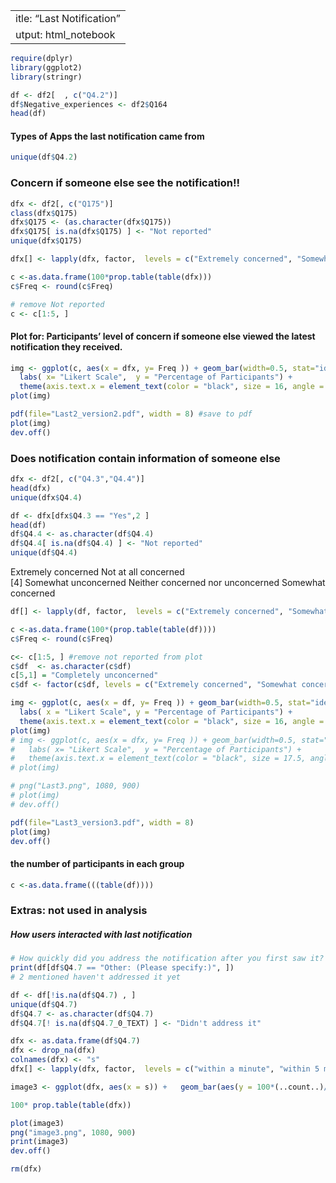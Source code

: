 ---
title: "Last Notification"
output: html_notebook
---

```r
require(dplyr)
library(ggplot2)
library(stringr)
```

```r
df <- df2[  , c("Q4.2")]
df$Negative_experiences <- df2$Q164 
head(df)
```

#### Types of Apps the last notification came from
```r
unique(df$Q4.2)
```


### Concern if someone else see the notification!!
```r
dfx <- df2[, c("Q175")]
class(dfx$Q175)
dfx$Q175 <- (as.character(dfx$Q175))
dfx$Q175[ is.na(dfx$Q175) ] <- "Not reported"
unique(dfx$Q175)

dfx[] <- lapply(dfx, factor,  levels = c("Extremely concerned", "Somewhat concerned", "Neither concerned nor unconcerned", "Somewhat unconcerned", "Completely unconcerned", "Not reported")) 

c <-as.data.frame(100*prop.table(table(dfx)))
c$Freq <- round(c$Freq)

# remove Not reported
c <- c[1:5, ]
```

#### Plot for: Participants' level of concern if someone else viewed the latest notification they received.
```r
img <- ggplot(c, aes(x = dfx, y= Freq )) + geom_bar(width=0.5, stat="identity", fill = "cornflowerblue",color="black")+ 
  labs( x= "Likert Scale",  y = "Percentage of Participants") + 
  theme(axis.text.x = element_text(color = "black", size = 16, angle = 0), axis.title.y = element_text(size = 17, angle = 90),  axis.title.x= element_blank(), axis.text.y = element_text(color = "black", size = 16, angle = 0), panel.background = element_rect(fill ="white"), panel.grid.major = element_blank(), panel.grid.minor = element_blank() ,axis.line = element_line()) + geom_text(aes(label = paste0(Freq, "%") ),vjust = -0.5, size= 8) + scale_x_discrete(labels = function(dfx) str_wrap(dfx, width = 5)) + coord_cartesian(ylim = c(0, 50)) + scale_y_continuous(breaks = seq(0,50, 10))
plot(img)

```

```r
pdf(file="Last2_version2.pdf", width = 8) #save to pdf
plot(img)
dev.off()
```

### Does notification contain information of someone else
```r
dfx <- df2[, c("Q4.3","Q4.4")]
head(dfx)
unique(dfx$Q4.4)
```

```r
df <- dfx[dfx$Q4.3 == "Yes",2 ]
head(df)
df$Q4.4 <- as.character(df$Q4.4)
df$Q4.4[ is.na(df$Q4.4) ] <- "Not reported"
unique(df$Q4.4)
```
Extremely concerned               Not at all concerned             
[4] Somewhat unconcerned              Neither concerned nor unconcerned Somewhat concerned 

```r
df[] <- lapply(df, factor,  levels = c("Extremely concerned", "Somewhat concerned", "Neither concerned nor unconcerned", "Somewhat unconcerned", "Not at all concerned", "Not reported")) 

c <-as.data.frame(100*(prop.table(table(df))))
c$Freq <- round(c$Freq)

c<- c[1:5, ] #remove not reported from plot
c$df  <- as.character(c$df)
c[5,1] = "Completely unconcerned"
c$df <- factor(c$df, levels = c("Extremely concerned", "Somewhat concerned", "Neither concerned nor unconcerned", "Somewhat unconcerned","Completely unconcerned"), ordered = TRUE)

```


```r
img <- ggplot(c, aes(x = df, y= Freq )) + geom_bar(width=0.5, stat="identity", fill = "cornflowerblue",color="black")+ 
  labs( x = "Likert Scale", y = "Percentage of Participants") + 
  theme(axis.text.x = element_text(color = "black", size = 16, angle = 0), axis.title.y = element_text(size = 17, angle = 90), axis.text=element_text(color = "black",size=16),axis.title.x=element_blank(), panel.background = element_rect(fill ="white"), panel.grid.major = element_blank(), panel.grid.minor = element_blank(),axis.line = element_line()) + geom_text(aes(label =  paste0(Freq, "%") ),vjust = -0.5, size=9)+ scale_x_discrete(labels = function(df2) str_wrap(df2, width = 5)) + coord_cartesian(ylim = c(0, 50))
plot(img)
# img <- ggplot(c, aes(x = dfx, y= Freq )) + geom_bar(width=0.5, stat="identity", fill = "cornflowerblue",color="black")+ 
#   labs( x= "Likert Scale",  y = "Percentage of Participants") + 
#   theme(axis.text.x = element_text(color = "black", size = 17.5, angle = 0), axis.title.y = element_text(size = 17, angle = 90),  axis.title.x= element_blank(), axis.text.y = element_text(color = "black", size = 16, angle = 0), panel.background = element_rect(fill ="white"), panel.grid.major = element_blank(), panel.grid.minor = element_blank() ,axis.line = element_line()) + geom_text(aes(label = paste0(Freq, "%") ),vjust = -0.5, size= 8) + scale_x_discrete(labels = function(dfx) str_wrap(dfx, width = 5)) + coord_cartesian(ylim = c(0, 100))
# plot(img)

# png("Last3.png", 1080, 900)
# plot(img)
# dev.off()
```

```r
pdf(file="Last3_version3.pdf", width = 8)
plot(img)
dev.off()
```

#### the number of participants in each group
```r
c <-as.data.frame(((table(df))))
```

### Extras: not used in analysis
##### How users interacted with last notification
```r
# How quickly did you address the notification after you first saw it?
print(df[df$Q4.7 == "Other: (Please specify:)", ]) 
# 2 mentioned haven't addressed it yet
```

```r
df <- df[!is.na(df$Q4.7) , ]
unique(df$Q4.7)
df$Q4.7 <- as.character(df$Q4.7)
df$Q4.7[! is.na(df$Q4.7_0_TEXT) ] <- "Didn't address it"

dfx <- as.data.frame(df$Q4.7)
dfx <- drop_na(dfx)
colnames(dfx) <- "s"
dfx[] <- lapply(dfx, factor,  levels = c("within a minute", "within 5 minutes", "within 30 minutes", "within an hour", "within 6 hours", "within 12 hours", "within 24 hours", "Didn't address it")) 

image3 <- ggplot(dfx, aes(x = s)) +   geom_bar(aes(y = 100*(..count..)/sum(..count..)), fill = "#993333",color="black") +  labs(x = "Frequency",  y = "% Participants") + theme(axis.text.x = element_text( color = "#993333", size = 20, angle = 15), axis.title.y = element_text(size = 20, angle = 90), axis.text=element_text(size=20),axis.title=element_text(size=20,face="bold"))

100* prop.table(table(dfx))

plot(image3)
png("image3.png", 1080, 900)
print(image3)
dev.off()

rm(dfx)
```




